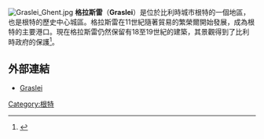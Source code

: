 [[File:Graslei_Ghent.jpg|thumb]]
'''格拉斯雷'''（'''Graslei'''）是位於比利時城市根特的一個地區，也是根特的歷史中心城區。格拉斯雷在11世紀隨著貿易的繁榮爾開始發展，成為根特的主要港口。現在格拉斯雷仍然保留有18至19世紀的建築，其景觀得到了比利時政府的保護<ref>{{Link Onroerend Erfgoed|id=000416|provincie=O|label=Graslei en Korenlei}}</ref>。
==外部連結==
* [http://users.pandora.be/gentmijnestad/paginas/graslei.htm Graslei] {{Wayback|url=http://users.pandora.be/gentmijnestad/paginas/graslei.htm |date=20070829110126 }}
{{References}}
{{Commonscat|Graslei}}
{{Coor title dms|51|03|18|N|3|43|15|E|type:landmark_region:BE}}
[[Category:根特|Category:根特]]